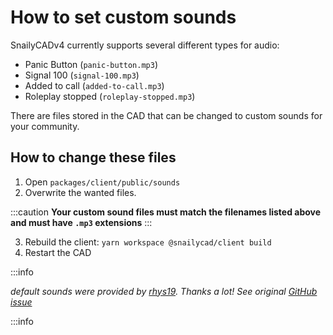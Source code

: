 # How to set custom sounds

SnailyCADv4 currently supports several different types for audio:

- Panic Button (`panic-button.mp3`)
- Signal 100 (`signal-100.mp3`)
- Added to call (`added-to-call.mp3`)
- Roleplay stopped (`roleplay-stopped.mp3`)

There are files stored in the CAD that can be changed to custom sounds for your community.

## How to change these files

1. Open `packages/client/public/sounds`
2. Overwrite the wanted files.

:::caution
**Your custom sound files must match the filenames listed above and must have `.mp3` extensions**
:::

3. Rebuild the client: `yarn workspace @snailycad/client build`
4. Restart the CAD

:::info

_default sounds were provided by [rhys19](https://github.com/rhys19). Thanks a lot!
See original [GitHub issue](https://github.com/SnailyCAD/snaily-cadv4/issues/394)_

:::info
